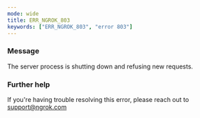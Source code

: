```yaml
---
mode: wide
title: ERR_NGROK_803
keywords: ["ERR_NGROK_803", "error 803"]
---
```


### Message

The server process is shutting down and refusing new requests.

### Further help

If you're having trouble resolving this error, please reach out to [support@ngrok.com](mailto:support@ngrok.com?subject=Help%20with%20ERR_NGROK_803)
